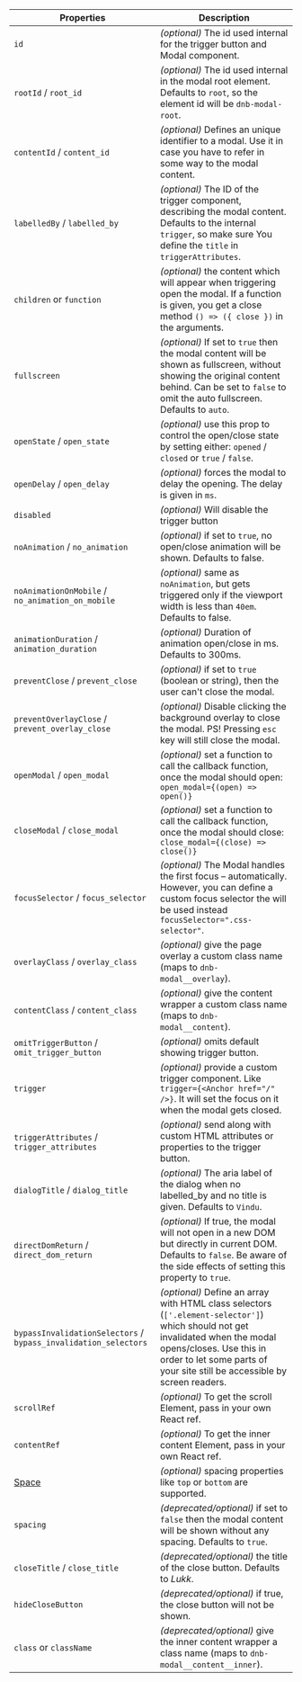 | Properties                                                      | Description                                                                                                                                                                                                                            |
| --------------------------------------------------------------- | -------------------------------------------------------------------------------------------------------------------------------------------------------------------------------------------------------------------------------------- |
| `id`                                                            | _(optional)_ The id used internal for the trigger button and Modal component.                                                                                                                                                          |
| `rootId` / `root_id`                                            | _(optional)_ The id used internal in the modal root element. Defaults to `root`, so the element id will be `dnb-modal-root`.                                                                                                           |
| `contentId` / `content_id`                                      | _(optional)_ Defines an unique identifier to a modal. Use it in case you have to refer in some way to the modal content.                                                                                                               |
| `labelledBy` / `labelled_by`                                    | _(optional)_ The ID of the trigger component, describing the modal content. Defaults to the internal `trigger`, so make sure You define the `title` in `triggerAttributes`.                                                            |
| `children` or `function`                                        | _(optional)_ the content which will appear when triggering open the modal. If a function is given, you get a close method `() => ({ close })` in the arguments.                                                                        |
| `fullscreen`                                                    | _(optional)_ If set to `true` then the modal content will be shown as fullscreen, without showing the original content behind. Can be set to `false` to omit the auto fullscreen. Defaults to `auto`.                                  |
| `openState` / `open_state`                                      | _(optional)_ use this prop to control the open/close state by setting either: `opened` / `closed` or `true` / `false`.                                                                                                                 |
| `openDelay` / `open_delay`                                      | _(optional)_ forces the modal to delay the opening. The delay is given in `ms`.                                                                                                                                                        |
| `disabled`                                                      | _(optional)_ Will disable the trigger button                                                                                                                                                                                           |
| `noAnimation` / `no_animation`                                  | _(optional)_ if set to `true`, no open/close animation will be shown. Defaults to false.                                                                                                                                               |
| `noAnimationOnMobile` / `no_animation_on_mobile`                | _(optional)_ same as `noAnimation`, but gets triggered only if the viewport width is less than `40em`. Defaults to false.                                                                                                              |
| `animationDuration` / `animation_duration`                      | _(optional)_ Duration of animation open/close in ms. Defaults to 300ms.                                                                                                                                                                |
| `preventClose` / `prevent_close`                                | _(optional)_ if set to `true` (boolean or string), then the user can't close the modal.                                                                                                                                                |
| `preventOverlayClose` / `prevent_overlay_close`                 | _(optional)_ Disable clicking the background overlay to close the modal. PS! Pressing `esc` key will still close the modal.                                                                                                            |
| `openModal` / `open_modal`                                      | _(optional)_ set a function to call the callback function, once the modal should open: `open_modal={(open) => open()}`                                                                                                                 |
| `closeModal` / `close_modal`                                    | _(optional)_ set a function to call the callback function, once the modal should close: `close_modal={(close) => close()}`                                                                                                             |
| `focusSelector` / `focus_selector`                              | _(optional)_ The Modal handles the first focus – automatically. However, you can define a custom focus selector the will be used instead `focusSelector=".css-selector"`.                                                              |
| `overlayClass` / `overlay_class`                                | _(optional)_ give the page overlay a custom class name (maps to `dnb-modal__overlay`).                                                                                                                                                 |
| `contentClass` / `content_class`                                | _(optional)_ give the content wrapper a custom class name (maps to `dnb-modal__content`).                                                                                                                                              |
| `omitTriggerButton` / `omit_trigger_button`                     | _(optional)_ omits default showing trigger button.                                                                                                                                                                                     |
| `trigger`                                                       | _(optional)_ provide a custom trigger component. Like `trigger={<Anchor href="/" />}`. It will set the focus on it when the modal gets closed.                                                                                         |
| `triggerAttributes` / `trigger_attributes`                      | _(optional)_ send along with custom HTML attributes or properties to the trigger button.                                                                                                                                               |
| `dialogTitle` / `dialog_title`                                  | _(optional)_ The aria label of the dialog when no labelled_by and no title is given. Defaults to `Vindu`.                                                                                                                              |
| `directDomReturn` / `direct_dom_return`                         | _(optional)_ If true, the modal will not open in a new DOM but directly in current DOM. Defaults to `false`. Be aware of the side effects of setting this property to `true`.                                                          |
| `bypassInvalidationSelectors` / `bypass_invalidation_selectors` | _(optional)_ Define an array with HTML class selectors (`['.element-selector']`) which should not get invalidated when the modal opens/closes. Use this in order to let some parts of your site still be accessible by screen readers. |
| `scrollRef`                                                     | _(optional)_ To get the scroll Element, pass in your own React ref.                                                                                                                                                                    |
| `contentRef`                                                    | _(optional)_ To get the inner content Element, pass in your own React ref.                                                                                                                                                             |
| [Space](/uilib/components/space/properties)                     | _(optional)_ spacing properties like `top` or `bottom` are supported.                                                                                                                                                                  |
| `spacing`                                                       | _(deprecated/optional)_ if set to `false` then the modal content will be shown without any spacing. Defaults to `true`.                                                                                                                |
| `closeTitle` / `close_title`                                    | _(deprecated/optional)_ the title of the close button. Defaults to _Lukk_.                                                                                                                                                             |
| `hideCloseButton`                                               | _(deprecated/optional)_ if true, the close button will not be shown.                                                                                                                                                                   |
| `class` or `className`                                          | _(deprecated/optional)_ give the inner content wrapper a class name (maps to `dnb-modal__content__inner`).                                                                                                                             |
